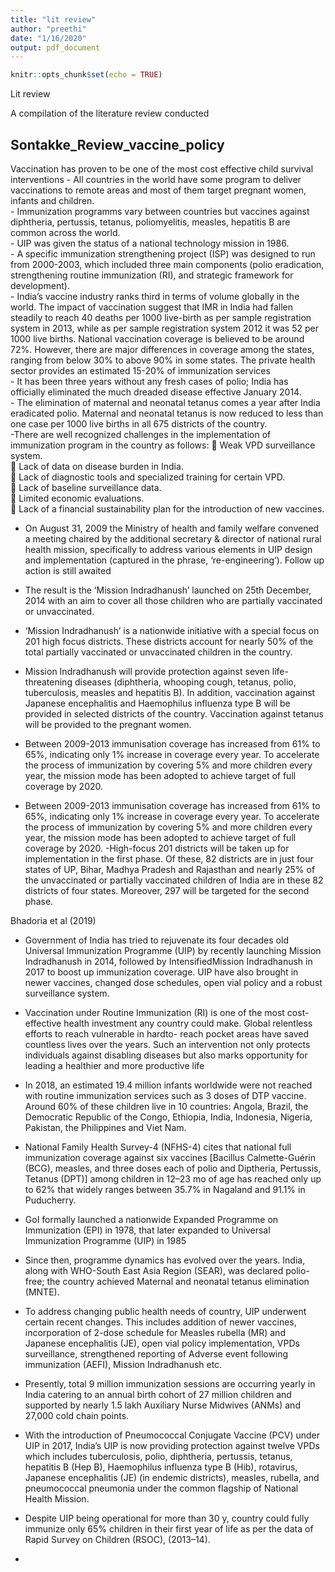 ```yaml
---
title: "lit review"
author: "preethi"
date: "1/16/2020"
output: pdf_document
---
```


```r
knitr::opts_chunk$set(echo = TRUE)
```

Lit review

A compilation of the literature review conducted

## Sontakke_Review_vaccine_policy  

Vaccination has proven to be one of the most cost effective child survival interventions
- All countries in the world have some program to deliver vaccinations to remote areas and most of them target pregnant women, infants and children.  
- Immunization programms vary between countries but vaccines against diphtheria, pertussis, tetanus, poliomyelitis, measles, hepatitis B are common across the world.  
- UIP was given the status of a national technology mission in 1986.  
- A specific immunization strengthening project (ISP) was designed to run from 2000-2003, which included three main components (polio eradication, strengthening routine immunization (RI), and strategic framework for development).  
- India's vaccine industry ranks third in terms of volume globally in the world. The impact of vaccination suggest that IMR in India had fallen steadily to reach 40 deaths per 1000 live-birth as per sample registration system in 2013, while as per sample registration system 2012 it was 52 per 1000 live births. National vaccination coverage is believed to be around 72%. However, there are major differences in coverage among the states, ranging from below 30% to above 90% in some states. The private health sector provides an estimated 15-20% of immunization services  
- It has been three years without any fresh cases of polio; India has officially eliminated the much dreaded disease effective January 2014.  
- The elimination of maternal and neonatal tetanus comes a year after India eradicated polio. Maternal and neonatal tetanus is now reduced to less than one case per 1000 live births in all 675 districts of the country.  
-There are well recognized challenges in the implementation of immunization program in the country as follows:
  Weak VPD surveillance system.  
  Lack of data on disease burden in India.  
  Lack of diagnostic tools and specialized training for certain VPD.  
  Lack of baseline surveillance data.  
  Limited economic evaluations.  
  Lack of a financial sustainability plan for the introduction of new vaccines.  
 
 - On August 31, 2009 the Ministry of health and family welfare convened a meeting chaired by the additional secretary & director of national rural health mission, specifically to address various elements in UIP design and implementation (captured in the phrase, ‘re-engineering’). Follow up action is still awaited
 
 - The result is the ‘Mission Indradhanush’ launched on 25th December, 2014 with an aim to cover all those children who are partially vaccinated or unvaccinated.  
 - ‘Mission Indradhanush’ is a nationwide initiative with a special focus on 201 high focus districts. These districts account for nearly 50% of the total partially vaccinated or unvaccinated children in the country.
- Mission Indradhanush will provide protection against seven life-threatening diseases (diphtheria, whooping cough, tetanus, polio, tuberculosis, measles and hepatitis B). In addition, vaccination against Japanese encephalitis and Haemophilus influenza type B will be provided in selected districts of the country. Vaccination against tetanus will be provided to the pregnant women.
- Between 2009-2013 immunisation coverage has increased from 61% to 65%, indicating only 1% increase in coverage every year. To accelerate the process of immunization by covering 5% and more children every year, the mission mode has been adopted to achieve target of full coverage by 2020.
- Between 2009-2013 immunisation coverage has increased from 61% to 65%, indicating only 1% increase in coverage every year. To accelerate the process of immunization by covering 5% and more children every year, the mission mode has been adopted to achieve target of full coverage by 2020.
-High-focus 201 districts will be taken up for implementation in the first phase. Of these, 82 districts are in just four states of UP, Bihar, Madhya Pradesh and Rajasthan and nearly 25% of the unvaccinated or partially vaccinated children of India are in these 82 districts of four states. Moreover, 297 will be targeted for the second phase.

Bhadoria et al (2019)  

- Government of India has tried to rejuvenate its four decades old Universal Immunization Programme (UIP) by recently
launching Mission Indradhanush in 2014, followed by IntensifiedMission Indradhanush in 2017 to boost up immunization coverage.
UIP have also brought in newer vaccines, changed dose schedules, open vial policy and a robust surveillance system.  

- Vaccination under Routine Immunization (RI) is one of the most cost-effective health investment any country could make. Global relentless efforts to reach vulnerable in hardto- reach pocket areas have saved countless lives over the years. Such an intervention not only protects individuals
against disabling diseases but also marks opportunity for leading a healthier and more productive life    
- In 2018, an estimated 19.4 million infants worldwide were not reached with routine immunization services such as 3 doses of DTP vaccine. Around 60% of these children live in 10 countries: Angola, Brazil, the Democratic Republic of the Congo, Ethiopia, India, Indonesia, Nigeria, Pakistan, the Philippines and Viet Nam.  

- National Family Health Survey-4 (NFHS-4) cites that national full immunization coverage
against six vaccines [Bacillus Calmette-Guérin (BCG), measles, and three doses each of polio and Diptheria, Pertussis, Tetanus (DPT)] among children in 12–23 mo of age has reached only up to 62% that widely ranges between 35.7% in Nagaland and 91.1% in Puducherry.  

- GoI formally launched a nationwide Expanded Programme on Immunization (EPI) in 1978, that later expanded to Universal Immunization Programme (UIP) in 1985  

- Since then, programme dynamics has evolved over the years. India, along with WHO-South East
Asia Region (SEAR), was declared polio-free; the country achieved Maternal and neonatal tetanus elimination (MNTE).

- To address changing public health needs of country, UIP underwent certain recent changes. This includes addition of newer vaccines, incorporation of 2-dose schedule for Measles rubella
(MR) and Japanese encephalitis (JE), open vial policy implementation, VPDs surveillance, strengthened reporting of Adverse event following immunization (AEFI), Mission Indradhanush etc.  

- Presently, total 9 million immunization sessions are occurring yearly in India catering to an annual birth cohort of 27 million children and supported by nearly 1.5 lakh Auxiliary Nurse
Midwives (ANMs) and 27,000 cold chain points.

- With the introduction of Pneumococcal Conjugate Vaccine (PCV) under UIP in 2017, India’s UIP is now providing protection against twelve VPDs which includes tuberculosis, polio, diphtheria, pertussis, tetanus, hepatitis B (Hep B), Haemophilus influenza type B (Hib), rotavirus, Japanese encephalitis
(JE) (in endemic districts), measles, rubella, and pneumococcal pneumonia under the common flagship of
National Health Mission.

- Despite UIP being operational for more than 30 y, country
could fully immunize only 65% children in their first year of
life as per the data of Rapid Survey on Children (RSOC),
(2013–14).
- 